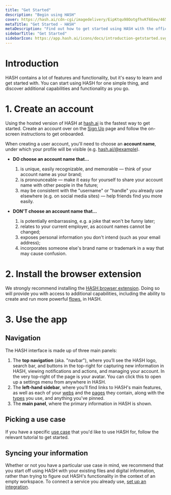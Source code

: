 ```yaml
---
title: "Get Started"
description: "Begin using HASH"
cover: https://hash.ai/cdn-cgi/imagedelivery/EipKtqu98OotgfhvKf6Eew/465e938f-523f-4065-dd9b-60dd73c37a00/public
metaTitle: "Get Started - HASH"
metaDescription: "Find out how to get started using HASH with the official, easy-to-understand quickstart guide"
sidebarTitle: "Get Started"
sidebarIcon: https://app.hash.ai/icons/docs/introduction-getstarted.svg
---
```


# Introduction

HASH contains a lot of features and functionality, but it's easy to learn and get started with. You can start using HASH for one simple thing, and discover additional capabilities and functionality as you go.

# 1. Create an account

Using the hosted version of HASH at [hash.ai](https://app.hash.ai/) is the fastest way to get started. Create an account over on the [Sign Up](/signup) page and follow the on-screen instructions to get onboarded.

When creating a user account, you'll need to choose an **account name**, under which your profile will be visible (e.g. [hash.ai/@example](https://app.hash.ai/@example)).

<Toggle title="Tips for choosing a good account name">

- **DO choose an account name that...**
  1. is unique, easily recognizable, and memorable — think of your account name as your brand;
  1. is pronounceable — make it easy for yourself to share your account name with other people in the future;
  1. may be consistent with the "username" or "handle" you already use elsewhere (e.g. on social media sites) — help friends find you more easily.

- **DON'T choose an account name that...**
  1. is potentially embarrassing, e.g. a joke that won't be funny later;
  1. relates to your current employer, as account names cannot be changed;
  1. exposes personal information you don't intend (such as your email address);
  1. incorporates someone else's brand name or trademark in a way that may cause confusion.

</Toggle>

# 2. Install the browser extension

We strongly recommend installing the [HASH browser extension](/integrations#plugins). Doing so will provide you with access to additional capabilities, including the ability to create and run more powerful [flows](/guide/flows), in HASH.

# 3. Use the app<a id="#navigate" />

## Navigation

The HASH interface is made up of three main panels:

1. The **top navigation** (aka. "navbar"), where you’ll see the HASH logo, search bar, and buttons in the top-right for capturing new information in HASH, viewing notifications and actions, and managing your account. In the very top-right of the page is your avatar. You can click this to open up a settings menu from anywhere in HASH.
1. The **left-hand sidebar**, where you’ll find links to HASH's main features, as well as each of your [webs](/guide/webs) and the [pages](/guide/pages) they contain, along with the [types](/guide/types) you use, and anything you've pinned.
1. The **main panel**, where the primary information in HASH is shown.

## Picking a use case

If you have a specific [use case](/guide/introduction/use-cases) that you'd like to use HASH for, follow the relevant tutorial to get started.

## Syncing your information

Whether or not you have a particular use case in mind, we recommend that you start off using HASH with your existing files and digital information, rather than trying to figure out HASH's functionality in the context of an empty workspace. To connect a service you already use, [set up an integration](/guide/integrations).
